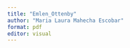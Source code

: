 ```yaml
---
title: "Emlen_Ottenby"
author: "Maria Laura Mahecha Escobar"
format: pdf
editor: visual
---
```


## 
